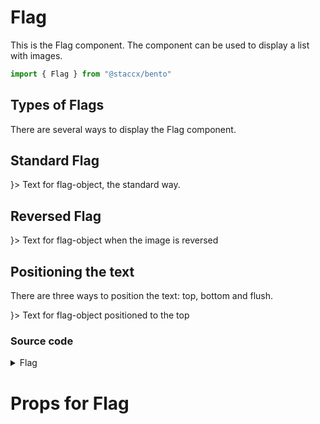 
<Meta title="Components|Layout/Flag" component={Flag} />

# Flag
This is the Flag component. The component can be used to display a list with images.

```javascript
import { Flag } from "@staccx/bento"
```

## Types of Flags
There are several ways to display the Flag component.

## Standard Flag

<Preview>
  <Story name="Standard">
    <Flag
    responsive={800}
    img={<img src="http://via.placeholder.com/150x150" widt="100" height="100" />}>
    Text for flag-object, the standard way.
  </Flag>
  </Story>
</Preview>

## Reversed Flag

<Preview>
  <Story name="Reversed">
    <Flag
    reverse
    responsive={800}
    img={<img src="http://via.placeholder.com/150x150" widt="100" height="100" />}>
    Text for flag-object when the image is reversed
  </Flag>
  </Story>
</Preview>

## Positioning the text
There are three ways to position the text: top, bottom and flush.

<Preview>
  <Story name="top">
    <Flag
    top
    responsive={800}
    img={<img src="http://via.placeholder.com/150x150" widt="100" height="100" />}>
    Text for flag-object positioned to the top
  </Flag>
  </Story>
</Preview>

### Source code
<details><summary>Flag</summary>
<p>

```bash
import React from "react"
import PropTypes from "prop-types"
import styled, { css } from "styled-components"
import { applyVariants, spacing, commonPropTypes } from "../../../theming"
import themeProps from "./Flag.themeProps"
import { componentCreateFactory } from "../../../theming/utils/createVariantsFunctionFactory"

/**
 * The flag object is a design pattern similar to the media object, however it
 * utilises `display: table[-cell];` to give us control over the vertical
 * alignments of the text and image.
 */
const Flag = ({
  children,
  className,
  img,
  reverse,
  top,
  bottom,
  responsive,
  flush,
  large,
  small,
  tiny,
  ...otherProps
}) => (
  <FlagObject
    className={className}
    reverse={reverse}
    top={top}
    bottom={bottom}
    responsive={responsive}
    flush={flush}
    large={large}
    small={small}
    tiny={tiny}
    {...otherProps}
  >
    <FlagImg>{img}</FlagImg>
    <FlagBody>{children}</FlagBody>
  </FlagObject>
)

const FlagImg = styled.div`
  margin-right: ${spacing.medium};
  > svg {
    display: block;
  }
`

const FlagBody = styled.div`
  flex: 1 1 0%;

  &,
  > :last-child {
    margin-bottom: 0;
  }
`

const reverse = css`
  > ${FlagImg} {
    order: 1;
    margin-right: 0;
    margin-left: ${spacing.medium};
  }
`

const reverseLarge = css`
  > ${FlagImg} {
    margin-right: 0;
    margin-left: ${spacing.large};
  }
`

const reverseSmall = css`
  > ${FlagImg} {
    margin-right: 0;
    margin-left: ${spacing.small};
  }
`

const reverseTiny = css`
  > ${FlagImg} {
    margin-right: 0;
    margin-left: ${spacing.tiny};
  }
`

const top = css`
  align-items: flex-start;
`

const bottom = css`
  align-items: flex-end;
`

const flush = css`
  > ${FlagImg} {
    padding-right: 0;
    padding-left: 0;
  }
`

const large = css`
  > ${FlagImg} {
    margin-right: ${spacing.large};
  }
  ${props => (props.reverse ? reverseLarge : null)};
`

const small = css`
  > ${FlagImg} {
    margin-right: ${spacing.small};
  }
  ${props => (props.reverse ? reverseSmall : null)};
`

const tiny = css`
  > ${FlagImg} {
    margin-right: ${spacing.tiny};
  }
  ${props => (props.reverse ? reverseTiny : null)};
`

const responsive = css`
  @media screen and (max-width: ${props => props.responsive}px) {
    display: block;

    > ${FlagImg}, > ${FlagBody} {
      display: block;
      margin: 0;
    }
    > ${FlagImg} {
      width: auto;
      margin-bottom: ${spacing.medium};
    }

    ${FlagImg} > img {
      max-width: 100%;
    }
  }
`

const FlagObject = styled.div`
  display: flex;
  align-items: center;
  ${props => (props.reverse ? reverse : null)};
  ${props => (props.top ? top : null)};
  ${props => (props.bottom ? bottom : null)};
  ${props => (props.flush ? flush : null)};
  ${props => (props.large ? large : null)};
  ${props => (props.small ? small : null)};
  ${props => (props.tiny ? tiny : null)};
  ${props => (props.responsive > 0 ? responsive : null)};
  ${applyVariants(themeProps.object)};
`

Flag.defaultProps = {
  className: "",
  reverse: null,
  top: null,
  bottom: null,
  responsive: 0,
  flush: null,
  large: null,
  small: null,
  tiny: null
}

Flag.propTypes = {
  /**
   * The component can be nested and is a requirement.
   */
  children: commonPropTypes.children.isRequired,
  /**
   * The component must have an img and is a requirement.
   */
  img: commonPropTypes.children.isRequired,
  /**
   * The component can be styled by assigning a class.
   */
  className: PropTypes.string,
  /**
   * The reversed prop makes the image be reversed.
   */
  reverse: PropTypes.bool,
  /**
   * This prop aligns the text to the top.
   */
  top: PropTypes.bool,
  /**
   * This prop aligns the text to the bottom.
   */
  bottom: PropTypes.bool,
  /**
   * This prop is set to fit the current viewport size.
   */
  responsive: PropTypes.number,
  /**
   * Position of the text baseline.
   */
  flush: PropTypes.bool,
  /**
   * The size of the text.
   */
  large: PropTypes.bool,
  /**
   * The size of the text.
   */
  small: PropTypes.bool,
  /**
   * The size of the text.
   */
  tiny: PropTypes.bool
}
Flag.themeProps = themeProps
Flag.createVariants = componentCreateFactory(Flag)

export default Flag

```

</p>
</details>


# Props for Flag

<Props of={Flag} />
